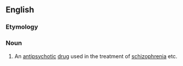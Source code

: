 ==English==

===Etymology===
{{rfelite|en}}

===Noun===
{{wikipedia}}
{{en-noun|-}}

# An [[antipsychotic]] [[drug]] used in the treatment of [[schizophrenia]] etc.